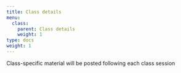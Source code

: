 ```yaml
---
title: Class details
menu:
  class:
    parent: Class details
    weight: 1
type: docs
weight: 1
---
```


Class-specific material will be posted following each class session
